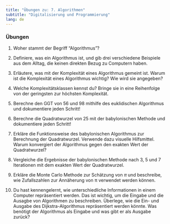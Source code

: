 ```yaml
---
title: "Übungen zu: 7. Algorithmen"
subtitle: "Digitalisierung und Programmierung"
lang: de
---
```


### Übungen

1.  Woher stammt der Begriff "Algorithmus"?

2.  Definiere, was ein Algorithmus ist, und gib drei verschiedene Beispiele aus dem Alltag, die keinen direkten Bezug zu Computern haben.

3.  Erläutere, was mit der Komplexität eines Algorithmus gemeint ist. Warum ist die Komplexität eines Algorithmus wichtig? Wie wird sie angegeben?

4.  Welche Komplexitätsklassen kennst du? Bringe sie in eine Reihenfolge von der geringsten zur höchsten Komplexität.

5.  Berechne den GGT von 56 und 98 mithilfe des euklidischen Algorithmus und dokumentiere jeden Schritt!

6.  Berechne die Quadratwurzel von 25 mit der babylonischen Methode und dokumentiere jeden Schritt!

7.  Erkläre die Funktionsweise des babylonischen Algorithmus zur Berechnung der Quadratwurzel. Verwende dazu visuelle Hilfsmittel. Warum konvergiert der Algorithmus gegen den exakten Wert der Quadratwurzel?

8.  Vergleiche die Ergebnisse der babylonischen Methode nach 3, 5 und 7 Iterationen mit dem exakten Wert der Quadratwurzel.

9.  Erkläre die Monte Carlo Methode zur Schätzung von $\pi$ und beschreibe, wie Zufallszahlen zur Annäherung von π verwendet werden können.

10. Du hast kennengelernt, wie unterschiedliche Informationen in einem Computer repräsentiert werden. Das ist wichtig, um die Eingabe und die Ausagbe von Algorithmen zu beschreiben. Überlege, wie die Ein- und Ausgabe des Dijkstra-Algorithmus repräsentiert werden könnte. Was benötigt der Algorithmus als Eingabe und was gibt er als Ausgabe zurück?